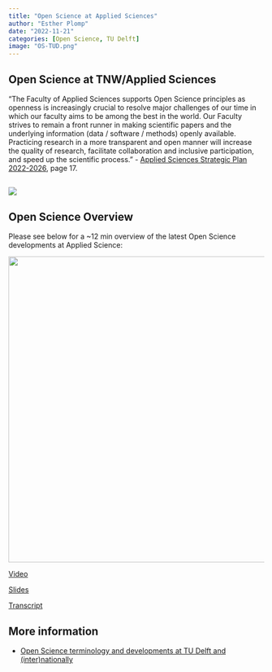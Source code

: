```yaml
---
title: "Open Science at Applied Sciences"
author: "Esther Plomp"
date: "2022-11-21"
categories: [Open Science, TU Delft]
image: "OS-TUD.png"
---
```


## Open Science at TNW/Applied Sciences

"The Faculty of Applied Sciences supports Open Science principles as openness is increasingly crucial to resolve major challenges of our time in which our faculty aims to be among the best in the world. Our Faculty strives to remain a front runner in making scientific papers and the underlying information (data / software / methods) openly available. Practicing research in a more transparent and open manner will increase the quality of research, facilitate collaboration and inclusive participation, and speed up the scientific process." - [Applied Sciences Strategic Plan 2022-2026](https://intranet.tudelft.nl/-/as-faculty-multi-year-plan), page 17.

## ![](images/paste-3B307808.png)

## Open Science Overview

Please see below for a \~12 min overview of the latest Open Science developments at Applied Science:

![](talk.jpg){fig-alt="Screenshot of the presentation on slide 2, with the Open Science Buffet image." width="601"}

[Video](https://surfdrive.surf.nl/files/index.php/s/KDFDOCLJovGK1xF)

[Slides](https://docs.google.com/presentation/d/1ZX4texDO5xuI6PSM2u60uYJ1Soc4rtiEVN0-jCrTpFI/)

[Transcript](https://surfdrive.surf.nl/files/index.php/s/VE5kg9e2Vlk2IbT)

## More information

-   [Open Science terminology and developments at TU Delft and (inter)nationally](https://estherplomp.github.io/TNW-OS-support/posts/open-science-TUD/)

